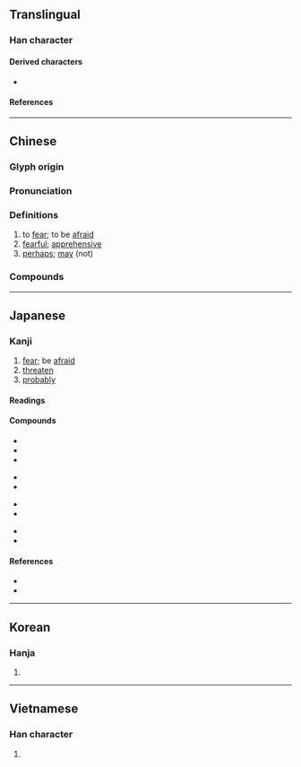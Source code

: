 {{character info}}
==Translingual==

===Han character===
{{Han char|rn=61|rad=心|as=06|sn=10|four=17331|canj=MNP,XMNP|ids=⿱⿰工凡心(GJKV),⿱⿰工⿹⺄㐅心(HT)}} <!-- ⿱巩心 is incorrect because of different forms of 巩 -->

====Derived characters====
* {{l|mul|[[𠺱]], [[𢟈]], [[𦃵]], [[𫻐]], [[𦶐]], [[𮅱]]}}

====References====
{{Han ref|kx=0384.080|dkj=10552|dj=0714.250|hdz=42289.080|uh=6050}}

----

==Chinese==
{{zh-forms|alt=𢖶,𢙷,𢝭,𢟃,鞏}}

===Glyph origin===
{{Han etym}}

===Pronunciation===
{{zh-pron
|m=kǒng
|m-s=
|c=hung2
|c-t=
|g=
|h=pfs=khiúng
|j=
|mb=kě̤ng
|md=kṳ̄ng
|mn=qz,tw,xm,zz:khióng
|mn-t=kiong2
|w=2khon
|x=
|mc=y
|oc=y
|cat=v,a,adv
}}

===Definitions===
{{zh-hanzi}}

# to [[fear]]; to be [[afraid]]
# [[fearful]]; [[apprehensive]]
# [[perhaps]]; [[may]] (not)

===Compounds===
{{zh-der|恐龍|恐怖|唯恐|唯恐不及|恐嚇|恐後爭先|恐怕|恐怖主義|恐怖分子|恐怖小說|恐恐然|恐惶|恐惶悚懼|恐慌|恐慌症|恐慮|恐憂|恐懼|恐懼不安|恐懼症|恐水病|恐變症|恐鳥|惜恐|惟恐|惴恐|惶恐|惶恐不安|擔驚受恐|有恃無恐|深恐|爭先恐後|猶恐|生恐|白色恐怖|皇恐灘|紅色恐怖|經濟恐慌|臨死不恐|臨難不恐|誠恐|誠恐誠惶|誠惶誠恐|震恐|驚恐|驚恐萬分|恐怖片兒}}

----

==Japanese==

===Kanji===
{{ja-kanji|grade=c|rs=心06}}

# [[fear]]; be [[afraid]]
# [[threaten]]
# [[probably]]

====Readings====
{{ja-readings
|goon=く
|kanon=きょう
|kun=おそ-れる, おそ-ろし.い, おそれ, こわ-い
}}

====Compounds====
{{top4}}
* {{ja-l|恐悦}}
* {{ja-l|恐喝}}
* {{ja-l|恐々謹言}}
{{mid4}}
* {{ja-l|恐懼}}
* {{ja-l|恐慌}}
{{mid4}}
* {{ja-l|恐察}}
* {{ja-r|恐縮|きょうしゅく}}
{{mid4}}
* {{ja-l|恐怖}}
* {{ja-r|恐竜|きょうりゅう}}
{{bottom}}

====References====
* {{S-JIS|8BB0}}
* {{JIS|3632}}

----

==Korean==

===Hanja===
{{ko-hanja|hangeul=[[공]]|eumhun=|rv=gong|mr=kong|y=kong}}

# {{rfdef|ko|sort=心06}}

----

==Vietnamese==

===Han character===
{{vi-readings|rs=心06
|hanviet=khúng, khủng
|nom=khủng, thứ
}}

# {{rfdef|vi|sort=心06}}